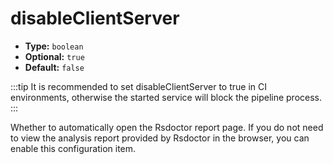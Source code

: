 # disableClientServer

- **Type:** `boolean`
- **Optional:** `true`
- **Default:** `false`

:::tip
It is recommended to set disableClientServer to true in CI environments, otherwise the started service will block the pipeline process.
:::

Whether to automatically open the Rsdoctor report page. If you do not need to view the analysis report provided by Rsdoctor in the browser, you can enable this configuration item.
